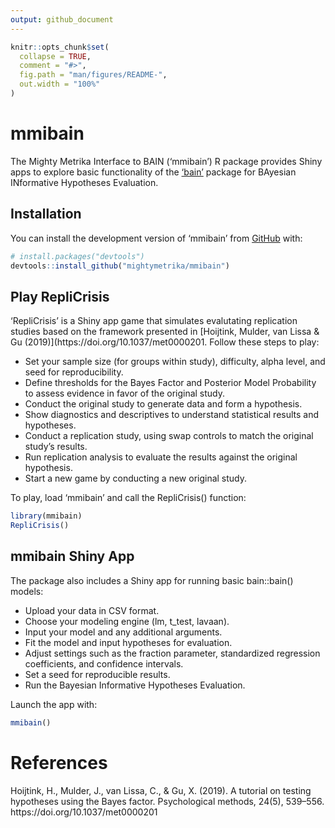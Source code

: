 ```yaml
---
output: github_document
---
```


<!-- README.md is generated from README.Rmd. Please edit that file -->

```r
knitr::opts_chunk$set(
  collapse = TRUE,
  comment = "#>",
  fig.path = "man/figures/README-",
  out.width = "100%"
)
```

# mmibain

<!-- badges: start -->
<!-- badges: end -->

The Mighty Metrika Interface to BAIN ('mmibain') R package provides Shiny apps to explore basic functionality of the ['bain'](https://informative-hypotheses.sites.uu.nl/software/bain/) package for BAyesian INformative Hypotheses Evaluation.

## Installation

You can install the development version of 'mmibain' from [GitHub](https://github.com/) with:

```r
# install.packages("devtools")
devtools::install_github("mightymetrika/mmibain")
```


## Play RepliCrisis

'RepliCrisis' is a Shiny app game that simulates evalutating replication studies based on the framework presented in [Hoijtink, Mulder, van Lissa & Gu (2019)](https://doi.org/10.1037/met0000201. Follow these steps to play:

* Set your sample size (for groups within study), difficulty, alpha level, and seed for reproducibility.
* Define thresholds for the Bayes Factor and Posterior Model Probability to assess evidence in favor of the original study.
* Conduct the original study to generate data and form a hypothesis.
* Show diagnostics and descriptives to understand statistical results and hypotheses.
* Conduct a replication study, using swap controls to match the original study's results.
* Run replication analysis to evaluate the results against the original hypothesis.
* Start a new game by conducting a new original study.

To play, load 'mmibain' and call the RepliCrisis() function:

```r
library(mmibain)
RepliCrisis()
```


## mmibain Shiny App

The package also includes a Shiny app for running basic bain::bain() models:

* Upload your data in CSV format.
* Choose your modeling engine (lm, t_test, lavaan).
* Input your model and any additional arguments.
* Fit the model and input hypotheses for evaluation.
* Adjust settings such as the fraction parameter, standardized regression coefficients, and confidence intervals.
* Set a seed for reproducible results.
* Run the Bayesian Informative Hypotheses Evaluation.

Launch the app with:

```r
mmibain()
```


# References
Hoijtink, H., Mulder, J., van Lissa, C., & Gu, X. (2019). A tutorial on testing hypotheses using the Bayes factor. Psychological methods, 24(5), 539–556. https://doi.org/10.1037/met0000201
